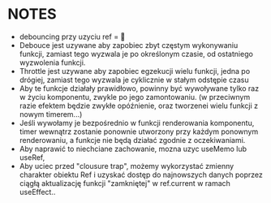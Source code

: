 # NOTES

- debouncing przy uzyciu ref = 🤯
- Debouce jest uzywane aby zapobiec zbyt częstym wykonywaniu funkcji, zamiast tego wyzwala je po określonym czasie, od ostatniego wyzwolenia funkcji.
- Throttle jest uzywane aby zapobiec egzekucji wielu funkcji, jedna po drógiej, zamiast tego wyzwala je cyklicznie w stałym odstępie czasu
- Aby te funkcje działały prawidłowo, powinny być wywoływane tylko raz w życiu komponentu,
  zwykle po jego zamontowaniu. (w przeciwnym razie efektem będzie zwykłe opóźnienie, oraz tworzenei wielu funkcji z nowym timerem...)
- Jeśli wywołamy je bezpośrednio w funkcji renderowania komponentu, timer wewnątrz zostanie ponownie utworzony przy każdym ponownym renderowaniu,
  a funkcje nie będą działać zgodnie z oczekiwaniami.
- Aby naprawić to niechciane zachowanie, mozna uzyc useMemo lub useRef,
- Aby uciec przed "clousure trap", możemy wykorzystać zmienny charakter obiektu Ref i uzyskać dostęp do najnowszych danych poprzez ciągłą aktualizację funkcji "zamkniętej" w ref.current w ramach useEffect..
